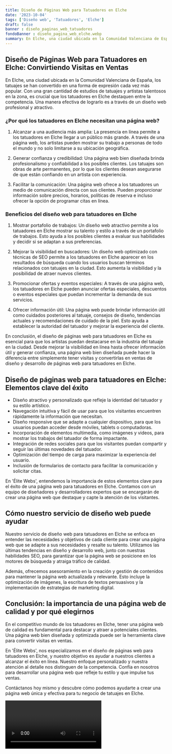 ```yaml
---
title: Diseño de Páginas Web para Tatuadores en Elche
date: '2023-10-04'
tags: ['Diseño web', 'Tatuadores', 'Elche']
draft: false
banner : diseño_paginas_web_tatuadores
fondoBanner : diseño_pagina_web_elche.webp
summary: En Elche, una ciudad ubicada en la Comunidad Valenciana de España, los tatuajes se han convertido en una forma de expresión cada vez más popular. Con una gran cantidad de estudios de tatuajes y artistas talentosos en la zona, es crucial que los tatuadores en Elche destaquen entre la competencia. Una manera efectiva de lograrlo es a través de un diseño web profesional y atractivo.
---
```


## Diseño de Páginas Web para Tatuadores en Elche: Convirtiendo Visitas en Ventas

En Elche, una ciudad ubicada en la Comunidad Valenciana de España, los tatuajes se han convertido en una forma de expresión cada vez más popular. Con una gran cantidad de estudios de tatuajes y artistas talentosos en la zona, es crucial que los tatuadores en Elche destaquen entre la competencia. Una manera efectiva de lograrlo es a través de un diseño web profesional y atractivo.

### ¿Por qué los tatuadores en Elche necesitan una página web?

1. Alcanzar a una audiencia más amplia: La presencia en línea permite a los tatuadores en Elche llegar a un público más grande. A través de una página web, los artistas pueden mostrar su trabajo a personas de todo el mundo y no solo limitarse a su ubicación geográfica.

2. Generar confianza y credibilidad: Una página web bien diseñada brinda profesionalismo y confiabilidad a los posibles clientes. Los tatuajes son obras de arte permanentes, por lo que los clientes desean asegurarse de que están confiando en un artista con experiencia.

3. Facilitar la comunicación: Una página web ofrece a los tatuadores un medio de comunicación directa con sus clientes. Pueden proporcionar información sobre precios, horarios, políticas de reserva e incluso ofrecer la opción de programar citas en línea.

### Beneficios del diseño web para tatuadores en Elche

1. Mostrar portafolio de trabajos: Un diseño web atractivo permite a los tatuadores en Elche mostrar su talento y estilo a través de un portafolio de trabajos. Esto ayuda a los posibles clientes a evaluar sus habilidades y decidir si se adaptan a sus preferencias.

2. Mejorar la visibilidad en buscadores: Un diseño web optimizado con técnicas de SEO permite a los tatuadores en Elche aparecer en los resultados de búsqueda cuando los usuarios buscan términos relacionados con tatuajes en la ciudad. Esto aumenta la visibilidad y la posibilidad de atraer nuevos clientes.

3. Promocionar ofertas y eventos especiales: A través de una página web, los tatuadores en Elche pueden anunciar ofertas especiales, descuentos o eventos especiales que puedan incrementar la demanda de sus servicios.

4. Ofrecer información útil: Una página web puede brindar información útil como cuidados posteriores al tatuaje, consejos de diseño, tendencias actuales y recomendaciones de cuidado de la piel. Esto ayuda a establecer la autoridad del tatuador y mejorar la experiencia del cliente.

En conclusión, el diseño de páginas web para tatuadores en Elche es esencial para que los artistas puedan destacarse en la industria del tatuaje en la ciudad. Desde mejorar la visibilidad en línea hasta ofrecer información útil y generar confianza, una página web bien diseñada puede hacer la diferencia entre simplemente tener visitas y convertirlas en ventas de diseño y desarrollo de páginas web para tatuadores en Elche.

<GifSeo />

<Cta />

## Diseño de páginas web para tatuadores en Elche: Elementos clave del éxito

- Diseño atractivo y personalizado que refleje la identidad del tatuador y su estilo artístico.
- Navegación intuitiva y fácil de usar para que los visitantes encuentren rápidamente la información que necesitan.
- Diseño responsive que se adapte a cualquier dispositivo, para que los usuarios puedan acceder desde móviles, tablets o computadoras.
- Incorporación de elementos multimedia, como imágenes y videos, para mostrar los trabajos del tatuador de forma impactante.
- Integración de redes sociales para que los visitantes puedan compartir y seguir las últimas novedades del tatuador.
- Optimización del tiempo de carga para maximizar la experiencia del usuario.
- Inclusión de formularios de contacto para facilitar la comunicación y solicitar citas.

En 'Élite Webs', entendemos la importancia de estos elementos clave para el éxito de una página web para tatuadores en Elche. Contamos con un equipo de diseñadores y desarrolladores expertos que se encargarán de crear una página web que destaque y capte la atención de los visitantes.

## Cómo nuestro servicio de diseño web puede ayudar

Nuestro servicio de diseño web para tatuadores en Elche se enfoca en entender las necesidades y objetivos de cada cliente para crear una página web que se adapte a sus necesidades y resalte su talento. Utilizamos las últimas tendencias en diseño y desarrollo web, junto con nuestras habilidades SEO, para garantizar que la página web se posicione en los motores de búsqueda y atraiga tráfico de calidad.

Además, ofrecemos asesoramiento en la creación y gestión de contenidos para mantener la página web actualizada y relevante. Esto incluye la optimización de imágenes, la escritura de textos persuasivos y la implementación de estrategias de marketing digital.

## Conclusión: la importancia de una página web de calidad y por qué elegirnos

En el competitivo mundo de los tatuadores en Elche, tener una página web de calidad es fundamental para destacar y atraer a potenciales clientes. Una página web bien diseñada y optimizada puede ser la herramienta clave para convertir visitas en ventas.

En 'Élite Webs', nos especializamos en el diseño de páginas web para tatuadores en Elche, y nuestro objetivo es ayudar a nuestros clientes a alcanzar el éxito en línea. Nuestro enfoque personalizado y nuestra atención al detalle nos distinguen de la competencia. Confía en nosotros para desarrollar una página web que refleje tu estilo y que impulse tus ventas.

Contáctanos hoy mismo y descubre cómo podemos ayudarte a crear una página web única y efectiva para tu negocio de tatuajes en Elche.

<Video />

<CtaBot job='Tatuadores' city='Elche'/>

<Gmaps query='Elche+españa+maps' />